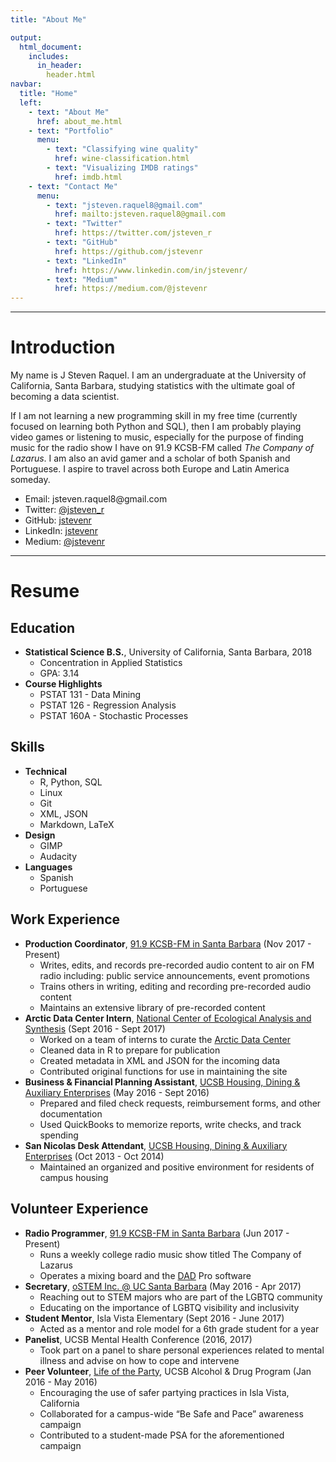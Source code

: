 ```yaml
---
title: "About Me"

output:
  html_document:
    includes:
      in_header: 
        header.html
navbar:
  title: "Home"
  left:
    - text: "About Me"
      href: about_me.html
    - text: "Portfolio"
      menu:
        - text: "Classifying wine quality"
          href: wine-classification.html
        - text: "Visualizing IMDB ratings"
          href: imdb.html
    - text: "Contact Me"
      menu:
        - text: "jsteven.raquel8@gmail.com"
          href: mailto:jsteven.raquel8@gmail.com
        - text: "Twitter"
          href: https://twitter.com/jsteven_r
        - text: "GitHub"
          href: https://github.com/jstevenr
        - text: "LinkedIn"
          href: https://www.linkedin.com/in/jstevenr/
        - text: "Medium"
          href: https://medium.com/@jstevenr
---
```


----

# Introduction

My name is J Steven Raquel. I am an undergraduate at the University of California, Santa Barbara, studying statistics with the ultimate goal of becoming a data scientist.

If I am not learning a new programming skill in my free time (currently focused on learning both Python and SQL), then I am probably playing video games or listening to music, especially for the purpose of finding music for the radio show I have on 91.9 KCSB-FM called *The Company of Lazarus*. I am also an avid gamer and a scholar of both Spanish and Portuguese. I aspire to travel across both Europe and Latin America someday. 

* Email: jsteven.raquel8@gmail.com
* Twitter: [\@jsteven_r](https://www.twitter.com/jsteven_r)
* GitHub: [jstevenr](https://github.com/jstevenr)
* LinkedIn: [jstevenr](https://www.linkedin.com/in/jstevenr/)
* Medium: [\@jstevenr](https://medium.com/@jstevenr)

----

# Resume

## Education

* **Statistical Science B.S.**, University of California, Santa Barbara, 2018
    + Concentration in Applied Statistics
    + GPA: 3.14
* **Course Highlights**
    + PSTAT 131 -  Data Mining
    + PSTAT 126 - Regression Analysis
    + PSTAT 160A - Stochastic Processes

## Skills

* **Technical**
    + R, Python, SQL
    + Linux
    + Git
    + XML, JSON
    + Markdown, LaTeX
* **Design**
    + GIMP
    + Audacity
* **Languages**
    + Spanish
    + Portuguese

## Work Experience

* **Production Coordinator**, [91.9 KCSB-FM in Santa Barbara](https://kcsb.org) (Nov 2017 - Present)
    + Writes, edits, and records pre-recorded audio content to air on FM radio including: public service announcements, event promotions
    + Trains others in writing, editing and recording pre-recorded audio content
    + Maintains an extensive library of pre-recorded content
* **Arctic Data Center Intern**, [National Center of Ecological Analysis and Synthesis](https://www.nceas.ucsb.edu/) (Sept 2016 - Sept 2017)
    + Worked on a team of interns to curate the [Arctic Data Center](https://arcticdata.io/)
    + Cleaned data in R to prepare for publication
    + Created metadata in XML and JSON for the incoming data
    + Contributed original functions for use in maintaining the site
* **Business & Financial Planning Assistant**, [UCSB Housing, Dining & Auxiliary Enterprises](https://www.housing.ucsb.edu/home) (May 2016 - Sept 2016)
    + Prepared and filed check requests, reimbursement forms, and other documentation
    + Used QuickBooks to memorize reports, write checks, and track spending
* **San Nicolas Desk Attendant**, [UCSB Housing, Dining & Auxiliary Enterprises](https://www.housing.ucsb.edu/home) (Oct 2013 - Oct 2014)
    + Maintained an organized and positive environment for residents of campus housing

## Volunteer Experience
* **Radio Programmer**, [91.9 KCSB-FM in Santa Barbara](https://kcsb.org/) (Jun 2017 - Present)
    + Runs a weekly college radio music show titled The Company of Lazarus
    + Operates a mixing board and the [DAD](http://www.enco.com/products/dad-radio-automation-presenter.html) Pro software
* **Secretary**, [oSTEM Inc. @ UC Santa Barbara](https://orgsync.com/66953/chapter) (May 2016 - Apr 2017)
    + Reaching out to STEM majors who are part of the LGBTQ community
    + Educating on the importance of LGBTQ visibility and inclusivity
* **Student Mentor**, Isla Vista Elementary (Sept 2016 - June 2017)
    + Acted as a mentor and role model for a 6th grade student for a year
* **Panelist**, UCSB Mental Health Conference (2016, 2017)
    + Took part on a panel to share personal experiences related to mental illness and advise on how to cope and intervene
* **Peer Volunteer**, [Life of the Party](https://lifeoftheparty.sa.ucsb.edu/), UCSB Alcohol & Drug Program (Jan 2016 - May 2016)
    + Encouraging the use of safer partying practices in Isla Vista, California
    + Collaborated for a campus-wide “Be Safe and Pace” awareness campaign
    + Contributed to a student-made PSA for the aforementioned campaign
